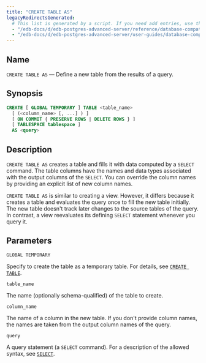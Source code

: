 ```yaml
---
title: "CREATE TABLE AS"
legacyRedirectsGenerated:
  # This list is generated by a script. If you need add entries, use the `legacyRedirects` key.
  - "/edb-docs/d/edb-postgres-advanced-server/reference/database-compatibility-for-oracle-developers-reference-guide/9.6/Database_Compatibility_for_Oracle_Developers_Reference_Guide.1.051.html"
  - "/edb-docs/d/edb-postgres-advanced-server/user-guides/database-compatibility-for-oracle-developers-guide/9.5/Database_Compatibility_for_Oracle_Developers_Guide.1.079.html"
---
```


<div id="create_table_as" class="registered_link"></div>

## Name

`CREATE TABLE AS` &mdash; Define a new table from the results of a query.

## Synopsis

```sql
CREATE [ GLOBAL TEMPORARY ] TABLE <table_name>
  [ (<column_name> [, ...] ) ]
  [ ON COMMIT { PRESERVE ROWS | DELETE ROWS } ]
  [ TABLESPACE tablespace ]
  AS <query>
```

## Description

`CREATE TABLE AS` creates a table and fills it with data computed by a `SELECT` command. The table columns have the names and data types associated with the output columns of the `SELECT`. You can override the column names by providing an explicit list of new column names.

`CREATE TABLE AS` is similar to creating a view. However, it differs because it creates a table and evaluates the query once to fill the new table initially. The new table doesn't track later changes to the source tables of the query. In contrast, a view reevaluates its defining `SELECT` statement whenever you query it.

## Parameters

`GLOBAL TEMPORARY`

 Specify to create the table as a temporary table. For details, see [`CREATE TABLE`](/#create_table).

`table_name`

 The name (optionally schema-qualified) of the table to create.

`column_name`

 The name of a column in the new table. If you don't provide column names, the names are taken from the output column names of the query.

`query`

 A query statement (a `SELECT` command). For a description of the allowed syntax, see [`SELECT`](/#select).
